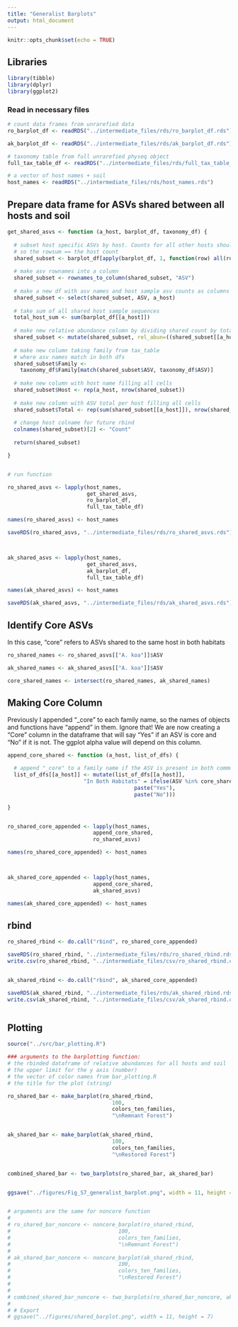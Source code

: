 ```yaml
---
title: "Generalist Barplots"
output: html_document
---
```


```r
knitr::opts_chunk$set(echo = TRUE)
```

## Libraries

```r

library(tibble)
library(dplyr)
library(ggplot2)

```

### Read in necessary files

```r

# count data frames from unrarefied data
ro_barplot_df <- readRDS("../intermediate_files/rds/ro_barplot_df.rds")

ak_barplot_df <- readRDS("../intermediate_files/rds/ak_barplot_df.rds")

# taxonomy table from full unrarefied physeq object 
full_tax_table_df <- readRDS("../intermediate_files/rds/full_tax_table_df.rds")

# a vector of host names + soil
host_names <- readRDS("../intermediate_files/rds/host_names.rds")

```

## Prepare data frame for ASVs shared between all hosts and soil

```r

get_shared_asvs <- function (a_host, barplot_df, taxonomy_df) {
  
  # subset host specific ASVs by host. Counts for all other hosts should be 0, 
  # so the rowsum == the host count
  shared_subset <- barplot_df[apply(barplot_df, 1, function(row) all(row!=0)),]
  
  # make asv rownames into a column
  shared_subset <- rownames_to_column(shared_subset, "ASV")
  
  # make a new df with asv names and host sample asv counts as columns
  shared_subset <- select(shared_subset, ASV, a_host)
  
  # take sum of all shared host sample sequences
  total_host_sum <- sum(barplot_df[[a_host]])
  
  # make new relative abundance column by dividing shared count by total
  shared_subset <- mutate(shared_subset, rel_abun=((shared_subset[[a_host]] / total_host_sum) * 100))
  
  # make new column taking family from tax_table 
  # where asv names match in both dfs
  shared_subset$Family <- 
    taxonomy_df$Family[match(shared_subset$ASV, taxonomy_df$ASV)]
  
  # make new column with host name filling all cells
  shared_subset$Host <- rep(a_host, nrow(shared_subset))
  
  # make new column with ASV total per host filling all cells
  shared_subset$Total <- rep(sum(shared_subset[[a_host]]), nrow(shared_subset))
  
  # change host colname for future rbind
  colnames(shared_subset)[2] <- "Count"
  
  return(shared_subset)

}


# run function

ro_shared_asvs <- lapply(host_names, 
                         get_shared_asvs, 
                         ro_barplot_df, 
                         full_tax_table_df)

names(ro_shared_asvs) <- host_names

saveRDS(ro_shared_asvs, "../intermediate_files/rds/ro_shared_asvs.rds")



ak_shared_asvs <- lapply(host_names, 
                         get_shared_asvs, 
                         ak_barplot_df, 
                         full_tax_table_df)

names(ak_shared_asvs) <- host_names

saveRDS(ak_shared_asvs, "../intermediate_files/rds/ak_shared_asvs.rds")


```

## Identify Core ASVs

In this case, "core" refers to ASVs shared to the same host in both habitats

```r

ro_shared_names <- ro_shared_asvs[["A. koa"]]$ASV

ak_shared_names <- ak_shared_asvs[["A. koa"]]$ASV

core_shared_names <- intersect(ro_shared_names, ak_shared_names)


```

## Making Core Column

Previously I appended "_core" to each family name, so the names of objects and functions have "append" in them. Ignore that! We are now creating a "Core" column in the dataframe that will say "Yes" if an ASV is core and "No" if it is not. The ggplot alpha value will depend on this column.

```r

append_core_shared <- function (a_host, list_of_dfs) {

  # append "_core" to a family name if the ASV is present in both communities
  list_of_dfs[[a_host]] <- mutate(list_of_dfs[[a_host]],
                        "In Both Habitats" = ifelse(ASV %in% core_shared_names,
                                        paste("Yes"),
                                        paste("No")))

}


ro_shared_core_appended <- lapply(host_names, 
                           append_core_shared,
                           ro_shared_asvs)

names(ro_shared_core_appended) <- host_names



ak_shared_core_appended <- lapply(host_names, 
                           append_core_shared,
                           ak_shared_asvs)

names(ak_shared_core_appended) <- host_names

```

## rbind

```r

ro_shared_rbind <- do.call("rbind", ro_shared_core_appended)

saveRDS(ro_shared_rbind, "../intermediate_files/rds/ro_shared_rbind.rds")
write.csv(ro_shared_rbind, "../intermediate_files/csv/ro_shared_rbind.csv")


ak_shared_rbind <- do.call("rbind", ak_shared_core_appended)

saveRDS(ak_shared_rbind, "../intermediate_files/rds/ak_shared_rbind.rds")
write.csv(ak_shared_rbind, "../intermediate_files/csv/ak_shared_rbind.csv")



```

## Plotting

```r

source("../src/bar_plotting.R")

### arguments to the barplotting function:
# the rbinded dataframe of relative abundances for all hosts and soil
# the upper limit for the y axis (number)
# the vector of color names from bar_plotting.R
# the title for the plot (string)

ro_shared_bar <- make_barplot(ro_shared_rbind,
                                 100,
                                 colors_ten_families,
                                 "\nRemnant Forest") 


ak_shared_bar <- make_barplot(ak_shared_rbind,
                                 100,
                                 colors_ten_families,
                                 "\nRestored Forest") 


combined_shared_bar <- two_barplots(ro_shared_bar, ak_shared_bar)


ggsave("../figures/Fig_S7_generalist_barplot.png", width = 11, height = 7)


# arguments are the same for noncore function
# 
# ro_shared_bar_noncore <- noncore_barplot(ro_shared_rbind,
#                                  100,
#                                  colors_ten_families,
#                                  "\nRemnant Forest") 
# 
# ak_shared_bar_noncore <- noncore_barplot(ak_shared_rbind,
#                                  100,
#                                  colors_ten_families,
#                                  "\nRestored Forest")
# 
# 
# combined_shared_bar_noncore <- two_barplots(ro_shared_bar_noncore, ak_shared_bar_noncore)
# 
# # Export
# ggsave("../figures/shared_barplot.png", width = 11, height = 7)


```






